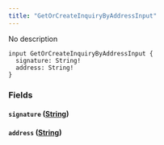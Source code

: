 ```yaml
---
title: "GetOrCreateInquiryByAddressInput"
---
```


No description

```
input GetOrCreateInquiryByAddressInput {
  signature: String!
  address: String!
}

```

### Fields[](#fields "Direct link to heading")

#### `signature` ([String](/developer/graphql-api/references/scalars/string))[](#signature-string "Direct link to heading")

#### `address` ([String](/developer/graphql-api/references/scalars/string))[](#address-string "Direct link to heading")